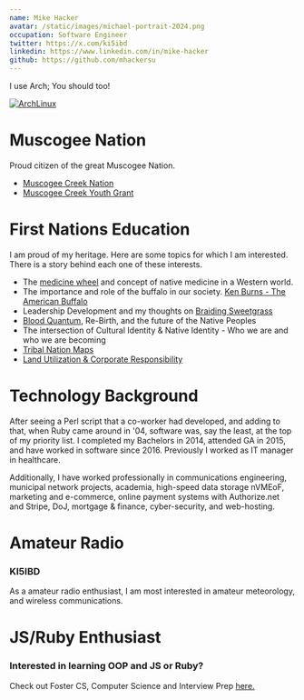 ```yaml
---
name: Mike Hacker
avatar: /static/images/michael-portrait-2024.png
occupation: Software Engineer
twitter: https://x.com/ki5ibd
linkedin: https://www.linkedin.com/in/mike-hacker
github: https://github.com/mhackersu
---
```


I use Arch; You should too!

[![ArchLinux](https://img.shields.io/badge/Arch_Linux-1793D1?style=for-the-badge&logo=arch-linux&logoColor=white)](https://archlinux.org/)

# Muscogee Nation

Proud citizen of the great Muscogee Nation.

- [Muscogee Creek Nation](https://www.muscogeenation.com/)
- [Muscogee Creek Youth Grant](https://www.mvskokeyouth.com/ysgrant)

# First Nations Education

I am proud of my heritage. Here are some topics for which I am interested. There is a story behind each one of these interests.

- The [medicine wheel](https://www.mvskokvlke.com/blog/medicine-wheel) and concept of native medicine in a Western world.
- The importance and role of the buffalo in our society. [Ken Burns - The American Buffalo](https://www.pbs.org/show/the-american-buffalo/)
- Leadership Development and my thoughts on [Braiding Sweetgrass](https://milkweed.org/book/braiding-sweetgrass)
- [Blood Quantum](https://www.fulcrumbooks.com/product-page/the-great-vanishing-act), Re-Birth, and the future of the Native Peoples
- The intersection of Cultural Identity & Native Identity - Who we are and who we are becoming
- [Tribal Nation Maps](https://www.tribalnationsmaps.com)
- [Land Utilization & Corporate Responsibility](https://www.mvskokvlke.com/blog/land-utilization-corporate-responsibility)

# Technology Background

After seeing a Perl script that a co-worker had developed, and adding to that, when Ruby came around in '04, software was, say the least, at the top of my priority list.
I completed my Bachelors in 2014, attended GA in 2015, and have worked in software since 2016. Previously I worked as IT manager in healthcare.

Additionally, I have worked professionally in communications engineering, municipal network projects, academia, high-speed data storage nVMEoF, marketing and e-commerce, online payment systems with Authorize.net and Stripe, DoJ, mortgage & finance, cyber-security, and web-hosting.

# Amateur Radio

### KI5IBD

As a amateur radio enthusiast, I am most interested in amateur meteorology, and wireless communications.

# JS/Ruby Enthusiast

### Interested in learning OOP and JS or Ruby?

Check out Foster CS, Computer Science and Interview Prep [here.](https://fostercs.github.io)
